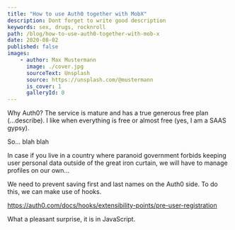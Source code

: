 ```yaml
---
title: "How to use Auth0 together with MobX"
description: Dont forget to write good description
keywords: sex, drugs, rocknroll
path: /blog/how-to-use-auth0-together-with-mob-x
date: 2020-08-02
published: false
images:
    - author: Max Mustermann
      image: ./cover.jpg
      sourceText: Unsplash
      source: https://unsplash.com/@mustermann
      is_cover: 1
      galleryId: 0
---
```



Why Auth0? The service is mature and has a true generous free plan (...describe).
I like when everything is free or almost free (yes, I am a SAAS gypsy).

So... blah blah

In case if you live in a country where paranoid government forbids keeping user personal data outside of the great iron curtain, we will have to manage profiles on our own...

We need to prevent saving first and last names on the Auth0 side. To do this, we can make use of hooks.

https://auth0.com/docs/hooks/extensibility-points/pre-user-registration

What a pleasant surprise, it is in JavaScript.


